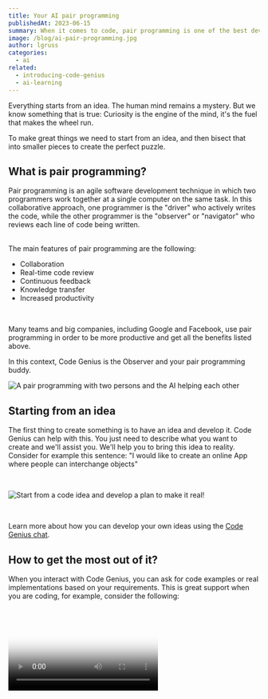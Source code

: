 ```yaml
---
title: Your AI pair programming
publishedAt: 2023-06-15
summary: When it comes to code, pair programming is one of the best development practice
image: /blog/ai-pair-programming.jpg
author: lgruss
categories:
  - ai
related:
  - introducing-code-genius
  - ai-learning
---
```


Everything starts from an idea. The human mind remains a mystery.
But we know something that is true: Curiosity is the engine of the mind, it's the fuel that makes the wheel run.

To make great things we need to start from an idea, and then bisect that into smaller pieces to create the perfect puzzle.

<h2 className="my-4 text-2xl font-semibold">What is pair programming?</h2>

Pair programming is an agile software development technique in which two programmers work together at a single computer on the same task.
In this collaborative approach, one programmer is the "driver" who actively writes the code, while the other programmer is the "observer" or "navigator" who reviews each line of code being written.

<br />
The main features of pair programming are the following:
<br />

- Collaboration
- Real-time code review
- Continuous feedback
- Knowledge transfer
- Increased productivity

<br />

Many teams and big companies, including Google and Facebook, use pair programming
in order to be more productive and get all the benefits listed above.

In this context, Code Genius is the Observer and your pair programming buddy.

<Image
  alt="A pair programming with two persons and the AI helping each other"
  src="/blog/pair-programming.jpg"
  width={1607}
  height={946}
/>

## Starting from an idea

The first thing to create something is to have an idea and develop it. Code Genius can help with this.
You just need to describe what you want to create and we'll assist you. We'll help you to bring this idea to reality.
Consider for example this sentence: "I would like to create an online App where people can interchange objects"

<br />

<Image
  alt="Start from a code idea and develop a plan to make it real!"
  src="/blog/from-code-idea-to-implementation.png"
  width={1393}
  height={722}
/>

<br />

Learn more about how you can develop your own ideas using the [Code Genius chat](/code-chat).

## How to get the most out of it?

When you interact with Code Genius, you can ask for code examples or real implementations based on your requirements.
This is great support when you are coding, for example, consider the following:

<br />

<Video poster="/blog/chat-poster.png" videoSrc="/static/code-example.mp4" />
